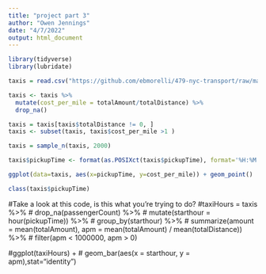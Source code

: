 ```yaml
---
title: "project part 3"
author: "Owen Jennings"
date: "4/7/2022"
output: html_document
---
```


```r
library(tidyverse)
library(lubridate)

```

```r
taxis = read.csv("https://github.com/ebmorelli/479-nyc-transport/raw/main/taxis.csv")

```

```r

taxis <- taxis %>% 
  mutate(cost_per_mile = totalAmount/totalDistance) %>% 
  drop_na()

taxis = taxis[taxis$totalDistance != 0, ]
taxis <- subset(taxis, taxis$cost_per_mile >1 ) 

```

```r
taxis = sample_n(taxis, 2000)
```

```r
taxis$pickupTime <- format(as.POSIXct(taxis$pickupTime), format='%H:%M:%S')
```

```r
ggplot(data=taxis, aes(x=pickupTime, y=cost_per_mile)) + geom_point() 
```

```r
class(taxis$pickupTime)
```

#Take a look at this code, is this what you're trying to do?
#taxiHours = taxis %>% 
#  drop_na(passengerCount) %>%
#  mutate(starthour = hour(pickupTime)) %>%
#  group_by(starthour) %>%
#  summarize(amount = mean(totalAmount), apm = mean(totalAmount) / mean(totalDistance)) %>%
#  filter(apm < 1000000, apm > 0)

#ggplot(taxiHours) +
#  geom_bar(aes(x = starthour, y = apm),stat="identity")




